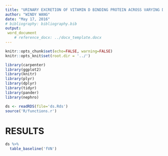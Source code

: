 ```yaml
---
title: "URINARY EXCRETION OF VITAMIN D BINDING PROTEIN ACROSS VARYING DEGREES OF KIDNEY DYSFUNCTION AND DISGLYCEMIA"
author: "WINDY WANG"
date: "May 17, 2016"
# bibliography: bibliography.bib
output:
 word_document
    # reference_docx: ../docx_template.docx
---
```


```r
knitr::opts_chunk$set(echo=FALSE, warning=FALSE)
knitr::opts_knit$set(root.dir = '../')
```

```r
library(carpenter)
library(ggplot2)
library(knitr)
library(plyr)
library(dplyr)
library(tidyr)
library(pander)
library(nephro)

ds <- readRDS(file='ds.Rds')
source('R/functions.r')
```

<!-- # INTRODUCTION -->

<!-- Diabetes rates in Canada have almost doubled over the past decade and it is projected that they will continue to rise (1). In 2010, the prevalence of diabetes across 216 countries was found to be 6.4%, and is expected to increase to 7.7% by 2030 (2). While there are a number of complications associated with type 2 diabetes mellitus (T2DM), diabetic nephropathy (DN) is a major cause of morbidity and mortality. DN often results in end stage renal disease (ESRD), which can only be treated by kidney transplant or dialysis (3, 4). The early stages of DN is marked by microalbuminuria, where small amounts of albumin are leaked into the urine due to permeability problems in the kidney glomerulus. -->

<!-- Poor vitamin D status is frequently observed in patients with T2DM. 7-dehydrocholesterol from sunlight and cholecalciferol from the diet are the precursors to active vitamin D (5). One hydroxyl group is added by 25-hydroxylase in the liver to form 25-hydroxyvitamin D3 (25(OH)D), the storage form of vitamin D. Another hydroxyl group is added in the kidneys by 1α-hydroxylase to give active 1,25-dihydroxyvitamin D3 (1,25(OH)2D) (5, 6). Both 25(OH)D and 1,25(OH)2D are bound to proteins in circulation (6). The vitamin D binding protein (VDBP) carries 85-90% of vitamin D metabolites (7, 8). -->

<!-- It is well recognized from cross-sectional studies that low vitamin D status is common in diabetes (9, 10). Prospective studies have reported consistent associations of low 25(OH)D with incident diabetes (11–13), but randomized control trials (RTCs) involving vitamin D supplementation have been inconsistent to date. Notwithstanding the fact that most existing trials have been poorly designed (in terms of duration, sample size, supplemented dose, outcome characterization, etc), but the general finding to date is that supplementation does not affect glucose tolerance in those with normal glycemia, but there have been slight improvements to fasting glucose levels and insulin sensitivity in subjects with impaired glucose tolerance and diabetes (14). -->

<!-- There are various mechanisms which link vitamin D to diabetes pathology. Rat models have demonstrated that pancreatic insulin secretion is inhibited by vitamin D deficiency (15). Injection of 1,25(OH)2D significantly increases β-cell cytosolic Ca2+ levels, which promotes the exocytosis of insulin from islet cells (16). Vitamin D can also bind to intracellular vitamin D receptors to regulate the body’s response to glucose by altering transcription of insulin receptor genes (17). As well, vitamin D has been found to improve insulin sensitivity in peripheral tissues (18, 19). -->

<!-- Currently, it is unclear whether hypovitaminosis D is a cause or consequence of diabetes pathology. While there is considerable research currently focused on low vitamin D levels as a risk factor for the development of diabetes, it is also conceivable that hypovitaminosis D may also be caused by diabetes pathophysiology itself (i.e. be a consequence of the disease). There are a number of potential pathways through which diabetes may cause poor vitamin D status, such as co-morbidity (including obesity), low levels of physical activity, low sun exposure, and chronic inflammation (20).  Recently, a paper by Thraikill et al. found that urinary loss of VDBP is higher in subjects with type 1 diabetes compared to healthy controls, which raises the novel idea that renal excretion of VDBP–which may still be bound to 25(OH)D–could account for hypovitaminosis D in individuals with diabetes (11).  -->

<!-- There have been a limited number of studies examining the role that urinary excretion of VDBP plays in the pathology of diabetes, and findings have been inconclusive. A cross-sectional study conducted by Thrailkill et al. in 115 subjects with type 1 diabetes (T1DM) and 55 age-matched controls showed that there is exaggerated urinary loss of VDBP in T1DM subjects compared to non-diabetic age-matched controls, particularly in association with poorer glycemic control and albuminuria (11). Multivariate analysis showed significant positive correlations between urinary VDBP with microalbuminuria (β = 1.312), glycosylated hemoglobin (β = 0.208), average capillary glucose (β = 0.931), and serum 1,25(OH)2D concentrations (β = 0.607). The study suggests that exaggerated urinary loss of VDBP in T1DM could be contributing to the low vitamin D levels observed in this disease. Other studies support the finding that there are higher levels of urinary VDBP in diabetes compared to controls. Tian et al. (12) found that urinary VDBP was higher in diabetic patients with nephropathy and micro- or macroalbuminuria compared to healthy controls or diabetic patients with normoalbuminuria.  -->

<!-- There are supportive animal data which have focused on low vitamin D status as a result of renal reabsorption problems in diabetic rats (21). A digestion-resistant starch diet prevented urinary excretion of VDBP in rats with T1DM (22), indicating a potential pathway between glucose and VDBP elimination. Further study by Koh et al. investigated whether feeding resistant starch could similarly prevent vitamin D loss in diabetic rats. It was found that rats fed the control diet had 89% and 97% higher urinary excretion of 25(OH)D and 1,25(OH)2D respectively. Serum 25(OH)D levels were also 31% lower in the control group. Histopathologic examinations of the kidneys revealed that the resistant starch diet attenuated diabetes-mediated damage by 21%. This suggests that starch digestion plays a role in loss of VDBP. -->

<!-- However, there is limited research on the relationship between urinary VDBP loss and glycemic status. The few studies that explored the idea have mostly focused on inflammation and type 1 diabetes rather than type 2 diabetes (11, 13, 22). In addition, most studies to date have not examined at the association of urinary VDBP with both eGFR and albuminuria as measures of kidney function. -->

<!-- The objectives of this project were to examine the cross-sectional associations of urinary vitamin D binding protein concentrations with the severity of kidney dysfunction and the degree of glucose tolerance. The hypothesized finding was that subjects with more severe kidney dysfunction and glycemic status will have higher urinary concentrations of VDBP. -->

# RESULTS

```r
ds %>% 
  table_baseline('fVN')
```

